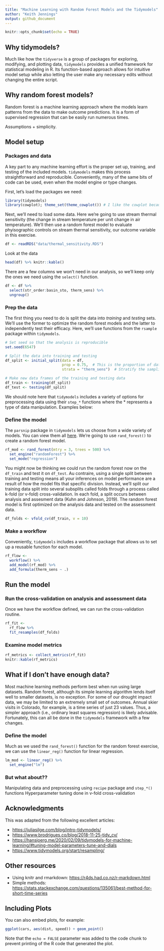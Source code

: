 ```yaml
---
title: "Machine Learning with Random Forest Models and the Tidymodels"
author: "Keith Jennings"
output: github_document
---
```


```r
knitr::opts_chunk$set(echo = TRUE)
```

## Why tidymodels?

Much like how the `tidyverse` is a group of packages for exploring, modifying, and plotting data, `tidymodels` provides a unified framework for statistical modeling in R. Its function-based approach allows for intuitive model setup while also letting the user make any necessary edits without changing the entire script.

## Why random forest models?

Random forest is a machine learning approach where the models learn patterns from the data to make outcome predictions. It is a form of supervised regression that can be easily run numerous times. 

Assumptions + simplicity.

## Model setup

### Packages and data
A key part to any machine learning effort is the proper set up, training, and testing of the included models. `tidymodels` makes this process straightforward and reproducible. Conveniently, many of the same bits of code can be used, even when the model engine or type changes.

First, let's load the packages we need:

```r
library(tidymodels)
library(cowplot); theme_set(theme_cowplot()) # I like the cowplot because it makes plot pretty
```

Next, we'll need to load some data. Here we're going to use stream thermal sensitivity (the change in stream temperature per unit change in air temperature). We'll then use a random forest model to evaluate phyisographic controls on stream thermal sensitivity, our outcome variable in this exercise.

```r
df <- readRDS("data/thermal_sensitivity.RDS")
```

Look at the data

```r
head(df) %>% knitr::kable()
```

There are a few columns we won't need in our analysis, so we'll keep only the ones we need using the `select()` function.

```r
df <- df %>% 
  select(str_order:basin_sto, therm_sens) %>% 
  ungroup()
```


### Prep the data
The first thing you need to do is split the data into *training* and *testing* sets. We'll use the former to optimize the random forest models and the latter to independently test their efficacy. Here, we'll use functions from the `rsample` package within `tidymodels`.

```r
# Set seed so that the analysis is reproducible
set.seed(6547)

# Split the data into training and testing
df_split <- initial_split(data = df,
                          prop = 0.75,  # This is the proportion of data allocated to training
                          strata = "therm_sens")  # Stratify the sampling based on this variable

# Make new data frames of the training and testing data
df_train <- training(df_split)
df_test <- testing(df_split)
```

We should note here that `tidymodels` includes a variety of options for preprocessing data using their `step_*` functions where the * represents a type of data manipulation. Examples below:

### Define the model
The `parsnip` package in `tidymodels` lets us choose from a wide variety of models. You can view them all [here](https://www.tidymodels.org/find/parsnip/). We're going to use `rand_forest()` to create a random forest model.

```r
rf_mod <- rand_forest(mtry = 3, trees = 500) %>% 
  set_engine("randomForest") %>% 
  set_mode("regression")
```

You might now be thinking we could run the random forest now on the `df_train` and test it on `df_test`. Au contraire, using a single split between training and testing means all your inferences on model performance are a result of how the model fits that specific division. Instead, we'll split our training data split into several subsplits called folds through a process called k-fold (or v-fold) cross-validation. In each fold, a split occurs between analysis and assesment data (Kuhn and Johnson, 2019). The random forest model is first optimized on the analysis data and tested on the assessment data.

```r
df_folds <- vfold_cv(df_train, v = 10)
```

### Make a workflow

Conveniently, `tidymodels` includes a workflow package that allows us to set up a reusable function for each model.

```r
rf_flow <- 
  workflow() %>%
  add_model(rf_mod) %>%
  add_formula(therm_sens ~ .)
```

## Run the model

### Run the cross-validation on analysis and assessment data

Once we have the workflow defined, we can run the cross-validation routine.

```r
rf_fit <- 
  rf_flow %>% 
  fit_resamples(df_folds)
```

### Examine model metrics

```r
rf_metrics <- collect_metrics(rf_fit)
knitr::kable(rf_metrics)
```


## What if I don't have enough data?

Most machine learning methods perform best when run using large datasets. Random forest, although its simple learning algorithm lends itself well to smaller datasets, is no exception. For some of our drought impact data, we may be limited to an extremely small set of outcomes. Annual skier visits in Colorado, for example, is a time series of just 23 values. Thus, a simpler approach (i.e., ordinary least squares regression) is likely advisable. Fortunately, this can all be done in the `tidymodels` framework with a few changes.

### Define the model
Much as we used the `rand_forest()` function for the random forest exercise, we can use the `linear_reg()` function for linear regression.

```r
lm_mod <- linear_reg() %>% 
  set_engine("lm")
```

### But what about??

Manipulating data and preprocessing using `recipe` package and `step_*()` functions
Hyperparameter tuning done in v-fold cross-validation


## Acknowledgments
This was adapted from the following excellent articles:

- <https://juliasilge.com/blog/intro-tidymodels/>
- <https://www.brodrigues.co/blog/2018-11-25-tidy_cv/>
- <https://hansjoerg.me/2020/02/09/tidymodels-for-machine-learning/#tuning-model-parameters-tune-and-dials>
- <https://www.tidymodels.org/start/resampling/>

## Other resources

- Using knitr and rmarkdown: <https://r4ds.had.co.nz/r-markdown.html>
- Simple methods: <https://stats.stackexchange.com/questions/135061/best-method-for-short-time-series>




## Including Plots

You can also embed plots, for example:

```r
ggplot(cars, aes(dist, speed)) + geom_point()
```

Note that the `echo = FALSE` parameter was added to the code chunk to prevent printing of the R code that generated the plot.

